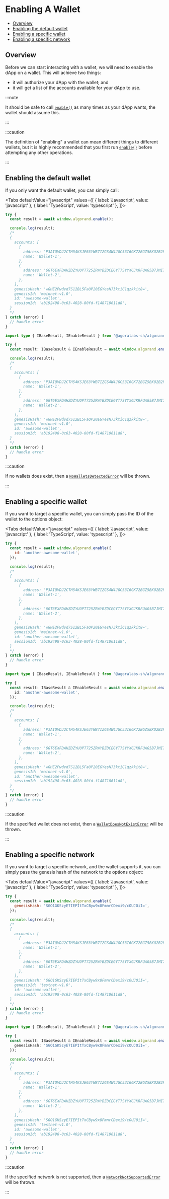 
# Enabling A Wallet

* [Overview](#overview)
* [Enabling the default wallet](#enabling-the-default-wallet)
* [Enabling a specific wallet](#enabling-a-specfic-wallet)
* [Enabling a specific network](#enabling-a-specfic-network)

## Overview

Before we can start interacting with a wallet, we will need to enable the dApp on a wallet. This will achieve two things:

* it will authorize your dApp with the wallet; and
* it will get a list of the accounts available for your dApp to use.

:::note

It should be safe to call [`enable()`](../../api-reference/algorand-provider#enableoptions) as many times as your dApp wants, the wallet should assume this.

:::

:::caution

The definition of "enabling" a wallet can mean different things to different wallets, but it is highly recommended that you first run [`enable()`](../../api-reference/algorand-provider#enableoptions) before attempting any other operations.

:::

## Enabling the default wallet

If you only want the default wallet, you can simply call:

<Tabs
  defaultValue="javascript"
  values={[
    { label: 'Javascript', value: 'javascript' },
    { label: 'TypeScript', value: 'typescript' },
  ]}>
  <TabItem value="javascript">

```js
try {
  const result = await window.algorand.enable();

  console.log(result);
  /*
  {
    accounts: [
      {
        address: 'P3AIQVDJ2CTH54KSJE63YWB7IZGS4W4JGC53I6GK72BGZ5BXO2B2PS4M4U',
        name: 'Wallet-1',
      },
      {
        address: '6GT6EXFDAHZDZYUOPT725ZRWYBZDCEGYT7SYYXGJKRFUAG5B7JMI7DQRNQ',
        name: 'Wallet-2',
      },
    ],
    genesisHash: 'wGHE2Pwdvd7S12BL5FaOP20EGYesN73ktiC1qzkkit8=',
    genesisId: 'mainnet-v1.0',
    id: 'awesome-wallet',
    sessionId: 'ab192498-0c63-4028-80fd-f148710611d8',
  }
  */
} catch (error) {
  // handle error
}
```

  </TabItem>
  <TabItem value="typescript">

```typescript
import type { IBaseResult, IEnableResult } from '@agoralabs-sh/algorand-provider';

try {
  const result: IBaseResult & IEnableResult = await window.algorand.enable();

  console.log(result);
  /*
  {
    accounts: [
      {
        address: 'P3AIQVDJ2CTH54KSJE63YWB7IZGS4W4JGC53I6GK72BGZ5BXO2B2PS4M4U',
        name: 'Wallet-1',
      },
      {
        address: '6GT6EXFDAHZDZYUOPT725ZRWYBZDCEGYT7SYYXGJKRFUAG5B7JMI7DQRNQ',
        name: 'Wallet-2',
      },
    ],
    genesisHash: 'wGHE2Pwdvd7S12BL5FaOP20EGYesN73ktiC1qzkkit8=',
    genesisId: 'mainnet-v1.0',
    id: 'awesome-wallet',
    sessionId: 'ab192498-0c63-4028-80fd-f148710611d8',
  }
  */
} catch (error) {
  // handle error
}
```

  </TabItem>
</Tabs>

:::caution

If no wallets does exist, then a [`NoWalletsDetectedError`](../../api-reference/errors#nowalletsdetectederror) will be thrown.

:::

## Enabling a specific wallet

If you want to target a specific wallet, you can simply pass the ID of the wallet to the options object:

<Tabs
  defaultValue="javascript"
  values={[
    { label: 'Javascript', value: 'javascript' },
    { label: 'TypeScript', value: 'typescript' },
  ]}>
  <TabItem value="javascript">

```js
try {
  const result = await window.algorand.enable({
    id: 'another-awesome-wallet',
  });

  console.log(result);
  /*
  {
    accounts: [
      {
        address: 'P3AIQVDJ2CTH54KSJE63YWB7IZGS4W4JGC53I6GK72BGZ5BXO2B2PS4M4U',
        name: 'Wallet-1',
      },
      {
        address: '6GT6EXFDAHZDZYUOPT725ZRWYBZDCEGYT7SYYXGJKRFUAG5B7JMI7DQRNQ',
        name: 'Wallet-2',
      },
    ],
    genesisHash: 'wGHE2Pwdvd7S12BL5FaOP20EGYesN73ktiC1qzkkit8=',
    genesisId: 'mainnet-v1.0',
    id: 'another-awesome-wallet',
    sessionId: 'ab192498-0c63-4028-80fd-f148710611d8',
  }
  */
} catch (error) {
  // handle error
}
```

  </TabItem>
  <TabItem value="typescript">

```typescript
import type { IBaseResult, IEnableResult } from '@agoralabs-sh/algorand-provider';

try {
  const result: IBaseResult & IEnableResult = await window.algorand.enable({
    id: 'another-awesome-wallet',
  });

  console.log(result);
  /*
  {
    accounts: [
      {
        address: 'P3AIQVDJ2CTH54KSJE63YWB7IZGS4W4JGC53I6GK72BGZ5BXO2B2PS4M4U',
        name: 'Wallet-1',
      },
      {
        address: '6GT6EXFDAHZDZYUOPT725ZRWYBZDCEGYT7SYYXGJKRFUAG5B7JMI7DQRNQ',
        name: 'Wallet-2',
      },
    ],
    genesisHash: 'wGHE2Pwdvd7S12BL5FaOP20EGYesN73ktiC1qzkkit8=',
    genesisId: 'mainnet-v1.0',
    id: 'another-awesome-wallet',
    sessionId: 'ab192498-0c63-4028-80fd-f148710611d8',
  }
  */
} catch (error) {
  // handle error
}
```

  </TabItem>
</Tabs>

:::caution

If the specified wallet does not exist, then a [`WalletDoesNotExistError`](../../api-reference/errors#walletdoesnotexisterror) will be thrown.

:::

## Enabling a specific network

If you want to target a specific network, and the wallet supports it, you can simply pass the genesis hash of the network to the options object:

<Tabs
  defaultValue="javascript"
  values={[
    { label: 'Javascript', value: 'javascript' },
    { label: 'TypeScript', value: 'typescript' },
  ]}>
  <TabItem value="javascript">

```js
try {
  const result = await window.algorand.enable({
    genesisHash: 'SGO1GKSzyE7IEPItTxCByw9x8FmnrCDexi9/cOUJOiI=',
  });

  console.log(result);
  /*
  {
    accounts: [
      {
        address: 'P3AIQVDJ2CTH54KSJE63YWB7IZGS4W4JGC53I6GK72BGZ5BXO2B2PS4M4U',
        name: 'Wallet-1',
      },
      {
        address: '6GT6EXFDAHZDZYUOPT725ZRWYBZDCEGYT7SYYXGJKRFUAG5B7JMI7DQRNQ',
        name: 'Wallet-2',
      },
    ],
    genesisHash: 'SGO1GKSzyE7IEPItTxCByw9x8FmnrCDexi9/cOUJOiI=',
    genesisId: 'testnet-v1.0',
    id: 'awesome-wallet',
    sessionId: 'ab192498-0c63-4028-80fd-f148710611d8',
  }
  */
} catch (error) {
  // handle error
}
```

  </TabItem>
  <TabItem value="typescript">

```typescript
import type { IBaseResult, IEnableResult } from '@agoralabs-sh/algorand-provider';

try {
  const result: IBaseResult & IEnableResult = await window.algorand.enable({
    genesisHash: 'SGO1GKSzyE7IEPItTxCByw9x8FmnrCDexi9/cOUJOiI=',
  });

  console.log(result);
  /*
  {
    accounts: [
      {
        address: 'P3AIQVDJ2CTH54KSJE63YWB7IZGS4W4JGC53I6GK72BGZ5BXO2B2PS4M4U',
        name: 'Wallet-1',
      },
      {
        address: '6GT6EXFDAHZDZYUOPT725ZRWYBZDCEGYT7SYYXGJKRFUAG5B7JMI7DQRNQ',
        name: 'Wallet-2',
      },
    ],
    genesisHash: 'SGO1GKSzyE7IEPItTxCByw9x8FmnrCDexi9/cOUJOiI=',
    genesisId: 'testnet-v1.0',
    id: 'awesome-wallet',
    sessionId: 'ab192498-0c63-4028-80fd-f148710611d8',
  }
  */
} catch (error) {
  // handle error
}
```

  </TabItem>
</Tabs>

:::caution

If the specified network is not supported, then a [`NetworkNotSupportedError`](../../api-reference/errors#networknotsupportederror) will be thrown.

:::
